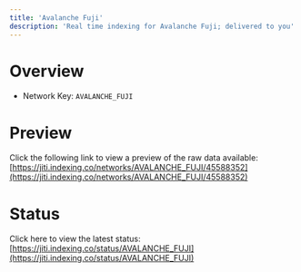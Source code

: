 ```yaml
---
title: 'Avalanche Fuji'
description: 'Real time indexing for Avalanche Fuji; delivered to you'
---
```


# Overview
- Network Key: `AVALANCHE_FUJI`

# Preview
Click the following link to view a preview of the raw data available: [https://jiti.indexing.co/networks/AVALANCHE_FUJI/45588352](https://jiti.indexing.co/networks/AVALANCHE_FUJI/45588352)

# Status
Click here to view the latest status: [https://jiti.indexing.co/status/AVALANCHE_FUJI](https://jiti.indexing.co/status/AVALANCHE_FUJI)
